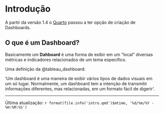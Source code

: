 # Introdução

A partir da versão 1.4 o [Quarto](https://quarto.org/docs/download/) passou a ter opção de criação de Dashboards. 


## O que é um Dashboard?

Basicamente um **Dahboard** é uma forma de exibir em um "local" diversas métricas e indicadores relacionados de um tema específico. 

Uma definição da @tableau_dashboard:

'Um dashboard é uma maneira de exibir vários tipos de dados visuais em um só lugar. Normalmente, um dashboard tem a intenção de transmitir informações diferentes, mas relacionadas, em um formato fácil de digerir'.

------------------------------------------------------------------------

Última atualização: `r format(file.info('intro.qmd')$mtime, '%d/%m/%Y - %H:%M:%S')`